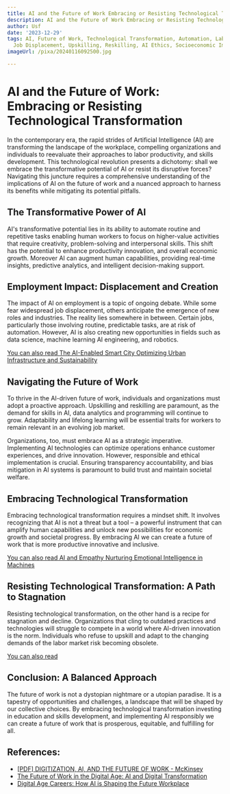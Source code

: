 ```yaml
---
title: AI and the Future of Work Embracing or Resisting Technological Transformation
description: AI and the Future of Work Embracing or Resisting Technological Transformation
author: Usf
date: '2023-12-29'
tags: AI, Future of Work, Technological Transformation, Automation, Labor Market,
  Job Displacement, Upskilling, Reskilling, AI Ethics, Socioeconomic Impact
imageUrl: /pixa/20240116092500.jpg

---
```

# AI and the Future of Work: Embracing or Resisting Technological Transformation

In the contemporary era,  the  rapid strides of Artificial Intelligence (AI) are transforming  the landscape of the workplace, compelling organizations and individuals to reevaluate their  approaches to  labor productivity, and skills development. This technological revolution presents a dichotomy: shall we embrace the transformative potential of AI or resist its disruptive  forces? Navigating this  juncture requires a comprehensive understanding of the implications of AI on the future of  work and a nuanced  approach to harness  its benefits  while  mitigating its potential pitfalls.

## The Transformative Power of AI

AI's transformative potential lies in its ability to automate routine and repetitive tasks enabling  human workers to focus on higher-value activities that require  creativity, problem-solving and interpersonal skills. This shift has  the potential to enhance  productivity innovation, and overall economic growth. Moreover AI can augment human capabilities, providing real-time  insights, predictive analytics, and intelligent decision-making support.

## Employment Impact: Displacement and  Creation

The impact of AI on employment is a  topic of ongoing debate. While  some fear widespread job  displacement,  others anticipate the  emergence of new roles and industries. The reality lies  somewhere in between. Certain jobs, particularly those involving  routine,  predictable tasks, are at risk of automation. However, AI is also creating new opportunities in fields such as data  science, machine learning AI engineering, and  robotics.

[You can also read The  AI-Enabled Smart City Optimizing Urban Infrastructure and Sustainability](The%20AI-Enabled%20Smart%20City%20Optimizing%20Urban%20Infrastructure%20and%20Sustainability)


## Navigating the Future of Work

To thrive in the AI-driven future of work, individuals and organizations must adopt a  proactive  approach. Upskilling and reskilling are paramount, as the demand  for skills in AI, data analytics  and programming will continue to grow. Adaptability and lifelong learning will be essential traits for workers to remain relevant in an evolving  job market.

Organizations, too, must embrace AI as a strategic imperative.  Implementing AI  technologies can optimize operations enhance customer experiences, and drive innovation. However, responsible and  ethical implementation is  crucial. Ensuring transparency  accountability, and bias mitigation  in AI systems is paramount to build trust and maintain societal welfare.

## Embracing Technological Transformation

Embracing technological transformation requires a mindset shift. It involves recognizing that AI is not a threat but a tool – a powerful instrument that can amplify human capabilities and unlock new possibilities for economic growth and societal progress. By embracing AI we can create a future of work that is more productive  innovative and inclusive.

[You can also read AI and Empathy Nurturing Emotional Intelligence in Machines](AI%20and%20Empathy%20Nurturing%20Emotional%20Intelligence%20in%20Machines)


## Resisting Technological Transformation: A Path to Stagnation

Resisting  technological  transformation, on the other  hand is a recipe for stagnation  and decline. Organizations that cling to outdated practices and technologies will struggle to compete in a world where AI-driven innovation is the norm. Individuals who refuse to upskill and adapt to the changing demands of  the labor  market risk becoming obsolete.

[You can also read ]()


## Conclusion: A Balanced Approach

The future of work  is not a dystopian nightmare or a utopian paradise. It is a tapestry of opportunities and challenges, a landscape that  will be shaped by our  collective choices. By embracing technological transformation investing in education and  skills development, and implementing AI responsibly we can create a future of work that is  prosperous, equitable, and fulfilling for all.

## References:
- [[PDF] DIGITIZATION, AI, AND THE FUTURE OF WORK - McKinsey](https://www.mckinsey.com/~/media/mckinsey/featured%20insights/europe/ten%20imperatives%20for%20europe%20in%20the%20age%20of%20ai%20and%20automation/digitization-ai-and-the-future-of-work.ashx)
- [The Future of Work in the Digital Age: AI and Digital Transformation](https://www.linkedin.com/pulse/future-work-digital-age-ai-transformation-helmut-schindlwick)
- [Digital Age Careers: How AI is Shaping the Future Workplace](https://surveysparrow.com/blog/ai-and-the-future-of-work/)
